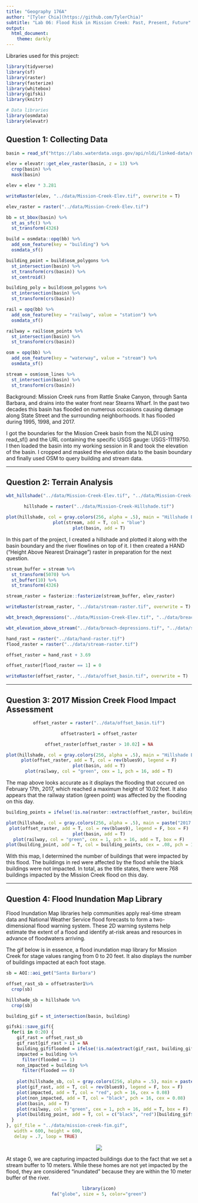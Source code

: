 ```yaml
---
title: "Geography 176A"
author: "[Tyler Chia](https://github.com/TylerChia)"
subtitle: "Lab 06: Flood Risk in Mission Creek: Past, Present, Future"
output:
  html_document:
    theme: darkly
---
```

  
Libraries used for this project:
```r
library(tidyverse)
library(sf)       
library(raster)   
library(fasterize) 
library(whitebox)  
library(gifski)
library(knitr)

# Data libraries
library(osmdata)   
library(elevatr) 
```


## Question 1: Collecting Data
```r
basin = read_sf("https://labs.waterdata.usgs.gov/api/nldi/linked-data/nwissite/USGS-11119750/basin")

elev = elevatr::get_elev_raster(basin, z = 13) %>% 
  crop(basin) %>% 
  mask(basin)

elev = elev * 3.281

```

```r
writeRaster(elev, "../data/Mission-Creek-Elev.tif", overwrite = T)
```

```r
elev_raster = raster("../data/Mission-Creek-Elev.tif")

bb = st_bbox(basin) %>% 
  st_as_sfc() %>% 
  st_transform(4326)

build = osmdata::opq(bb) %>% 
  add_osm_feature(key = "building") %>% 
  osmdata_sf()

building_point = build$osm_polygons %>% 
  st_intersection(basin) %>% 
  st_transform(crs(basin)) %>% 
  st_centroid()

building_poly = build$osm_polygons %>% 
  st_intersection(basin) %>% 
  st_transform(crs(basin))

rail = opq(bb) %>% 
  add_osm_feature(key = "railway", value = "station") %>% 
  osmdata_sf()

railway = rail$osm_points %>% 
  st_intersection(basin) %>% 
  st_transform(crs(basin))

osm = opq(bb) %>% 
  add_osm_feature(key = "waterway", value = "stream") %>% 
  osmdata_sf()

stream = osm$osm_lines %>% 
  st_intersection(basin) %>% 
  st_transform(crs(basin))
```
Background: Mission Creek runs from Rattle Snake Canyon, through Santa Barbara, and drains into the water front near Stearns Wharf.  In the past two decades this basin has flooded on numerous occasions causing damage along State Street and the surrounding neighborhoods.  It has flooded during 1995, 1998, and 2017.


I got the boundaries for the Mission Creek basin from the NLDI using read_sf() and the URL containing the specific USGS gauge: USGS-11119750.  I then loaded the basin into my working session in R and took the elevation of the basin.  I cropped and masked the elevation data to the basin boundary and finally used OSM to query building and stream data.

*****

## Question 2: Terrain Analysis
```r
wbt_hillshade("../data/Mission-Creek-Elev.tif", "../data/Mission-Creek-Hillshade.tif")
```
 
 <center>
```r
hillshade = raster("../data/Mission-Creek-Hillshade.tif")

plot(hillshade, col = gray.colors(256, alpha = .5), main = "Hillshade Basin and Stream", legend = F, box = F)
plot(stream, add = T, col = "blue")
plot(basin, add = T)
```
</center>

In this part of the project, I created a hillshade and plotted it along with the basin boundary and the river flowlines on top of it.  I then created a HAND ("Height Above Nearest Drainage") raster in preparation for the next question.

```r
stream_buffer = stream %>% 
  st_transform(5070) %>% 
  st_buffer(10) %>% 
  st_transform(4326)

stream_raster = fasterize::fasterize(stream_buffer, elev_raster)

writeRaster(stream_raster, "../data/stream-raster.tif", overwrite = T)
```

```r
wbt_breach_depressions("../data/Mission-Creek-Elev.tif", "../data/breach-depressions.tif")

wbt_elevation_above_stream("../data/breach-depressions.tif", "../data/stream-raster.tif", "../data/hand-raster.tif")
```

```r
hand_rast = raster("../data/hand-raster.tif")
flood_raster = raster("../data/stream-raster.tif")

offset_raster = hand_rast + 3.69

offset_raster[flood_raster == 1] = 0

writeRaster(offset_raster, "../data/offset_basin.tif", overwrite = T)

```

*****

## Question 3: 2017 Mission Creek Flood Impact Assessment
<center>
```r
offset_raster = raster("../data/offset_basin.tif")

offsetraster1 = offset_raster

offset_raster[offset_raster > 10.02] = NA

plot(hillshade, col = gray.colors(256, alpha = .5), main = "Hillshade Basin and Flood", legend = F, box =F)
plot(offset_raster, add = T, col = rev(blues9), legend = F)
plot(basin, add = T)
plot(railway, col = "green", cex = 1, pch = 16, add = T)
```
</center>

The map above looks accurate as it displays the flooding that occured on February 17th, 2017, which reached a maximum height of 10.02 feet.  It also appears that the railway station (green point) was affected by the flooding on this day.

<center>
```r
building_points = ifelse(!is.na(raster::extract(offset_raster, building_point)), "red", "black")

plot(hillshade, col = gray.colors(256, alpha = .5), main = paste("2017 Mission Creek Basin Flood Affected", sum(building_points == "red"), "Buildings"), legend = F, box =F)
plot(offset_raster, add = T, col = rev(blues9), legend = F, box = F)
plot(basin, add = T)
plot(railway, col = "green", cex = 1, pch = 16, add = T, box = F)
plot(building_point, add = T, col = building_points, cex = .08, pch = 16)
```
</center>

With this map, I determined the number of buildings that were impacted by this flood.  The buildings in red were affected by the flood while the black buildings were not impacted.  In total, as the title states, there were 768 buildings impacted by the Mission Creek flood on this day.

*****

## Question 4: Flood Inundation Map Library

Flood Inundation Map libraries help communities apply real-time stream data and National Weather Service flood forecasts to form a two-dimensional flood warning system. These 2D warning systems help estimate the extent of a flood and identify at-risk areas and resources in advance of floodwaters arriving.


The gif below is in essence, a flood inundation map library for Mission Creek for stage values ranging from 0 to 20 feet.  It also displays the number of buildings impacted at each foot stage.
```r
sb = AOI::aoi_get("Santa Barbara")

offset_rast_sb = offsetraster1%>% 
  crop(sb)

hillshade_sb = hillshade %>% 
  crop(sb)

building_gif = st_intersection(basin, building)

gifski::save_gif({
  for(i in 0:20) {
    gif_rast = offset_rast_sb
    gif_rast[gif_rast > i] = NA
    building_gif$flooded = ifelse(!is.na(extract(gif_rast, building_gif)), 1, 0)
    impacted = building %>% 
      filter(flooded == 1)
    non_impacted = building %>% 
      filter(flooded == 0)
    
    plot(hillshade_sb, col = gray.colors(256, alpha = .5), main = paste(sum(building_gif$flooded == 1), "Impacted Buildings,", i, "Foot Stage"), legend = F, box =F, axes = F)
    plot(gif_rast, add = T, col = rev(blues9), legend = F, box = F)
    plot(impacted, add = T, col = "red", pch = 16, cex = 0.08)
    plot(non_impacted, add = T, col = "black", pch = 16, cex = 0.08)
    plot(basin, add = T)
    plot(railway, col = "green", cex = 1, pch = 16, add = T, box = F)
    plot(building_point, add = T, col = c("black", "red")[building_gif$flooded], cex = .2, pch = 16)
  }
}, gif_file = "../data/mission-creek-fim.gif",
   width = 600, height = 600, 
   delay = .7, loop = TRUE)
```

<center>
![](../data/mission-creek-fim.gif)
</center>

At stage 0, we are capturing impacted buildings due to the fact that we set a stream buffer to 10 meters.  While these homes are not yet impacted by the flood, they are considered "inundated" because they are within the 10 meter buffer of the river.

<center>
```r
library(icon)
fa("globe", size = 5, color="green")
```
</center>
